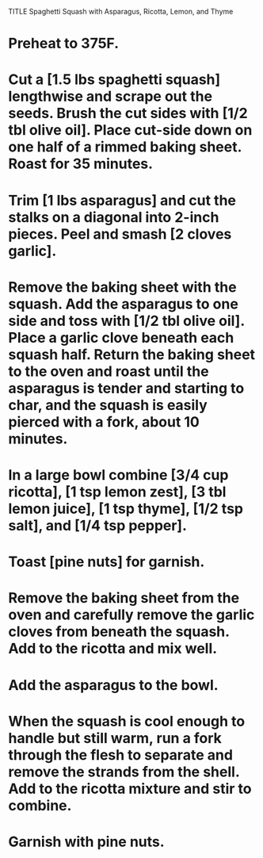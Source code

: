TITLE Spaghetti Squash with Asparagus, Ricotta, Lemon, and Thyme

# Preheat to 375F.
# Cut a [1.5 lbs spaghetti squash] lengthwise and scrape out the seeds. Brush the cut sides with [1/2 tbl olive oil]. Place cut-side down on one half of a rimmed baking sheet. Roast for 35 minutes. 
# Trim [1 lbs asparagus] and cut the stalks on a diagonal into 2-inch pieces. Peel and smash [2 cloves garlic]. 
# Remove the baking sheet with the squash. Add the asparagus to one side and toss with [1/2 tbl olive oil]. Place a garlic clove beneath each squash half. Return the baking sheet to the oven and roast until the asparagus is tender and starting to char, and the squash is easily pierced with a fork, about 10 minutes.
# In a large bowl combine [3/4 cup ricotta], [1 tsp lemon zest], [3 tbl lemon juice], [1 tsp thyme], [1/2 tsp salt], and [1/4 tsp pepper]. 
# Toast [pine nuts] for garnish.
# Remove the baking sheet from the oven and carefully remove the garlic cloves from beneath the squash. Add to the ricotta and mix well. 
# Add the asparagus to the bowl.
# When the squash is cool enough to handle but still warm, run a fork through the flesh to separate and remove the strands from the shell. Add to the ricotta mixture and stir to combine. 
# Garnish with pine nuts.